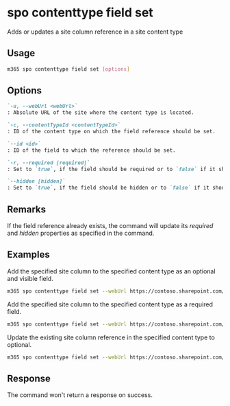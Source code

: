 
# spo contenttype field set

Adds or updates a site column reference in a site content type

## Usage

```sh
m365 spo contenttype field set [options]
```

## Options

```md definition-list
`-u, --webUrl <webUrl>`
: Absolute URL of the site where the content type is located.

`-c, --contentTypeId <contentTypeId>`
: ID of the content type on which the field reference should be set.

`--id <id>`
: ID of the field to which the reference should be set.

`-r, --required [required]`
: Set to `true`, if the field should be required or to `false` if it should be optional.

`--hidden [hidden]`
: Set to `true`, if the field should be hidden or to `false` if it should be visible.
```

<Global />

## Remarks

If the field reference already exists, the command will update its _required_ and _hidden_ properties as specified in the command.

## Examples

Add the specified site column to the specified content type as an optional and visible field.

```sh
m365 spo contenttype field set --webUrl https://contoso.sharepoint.com/sites/portal --contentTypeId 0x01007926A45D687BA842B947286090B8F67D --id ebe7e498-44ff-43da-a7e5-99b444f656a5
```

Add the specified site column to the specified content type as a required field.

```sh
m365 spo contenttype field set --webUrl https://contoso.sharepoint.com/sites/portal --contentTypeId 0x01007926A45D687BA842B947286090B8F67D --id ebe7e498-44ff-43da-a7e5-99b444f656a5 --required true
```

Update the existing site column reference in the specified content type to optional.

```sh
m365 spo contenttype field set --webUrl https://contoso.sharepoint.com/sites/portal --contentTypeId 0x01007926A45D687BA842B947286090B8F67D --id ebe7e498-44ff-43da-a7e5-99b444f656a5 --required false
```

## Response

The command won't return a response on success.

